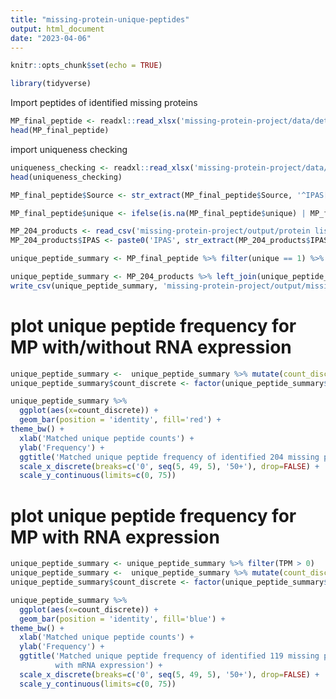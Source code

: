 ```yaml
---
title: "missing-protein-unique-peptides"
output: html_document
date: "2023-04-06"
---
```


```r
knitr::opts_chunk$set(echo = TRUE)
```


```r
library(tidyverse)
```



Import peptides of identified missing proteins
```r
MP_final_peptide <- readxl::read_xlsx('missing-protein-project/data/details_298_proteins.xlsx', sheet = 2)
head(MP_final_peptide)
```

import uniqueness checking
```r
uniqueness_checking <- readxl::read_xlsx('missing-protein-project/data/details_298_proteins.xlsx', sheet = 3)
head(uniqueness_checking)
```




```r
MP_final_peptide$Source <- str_extract(MP_final_peptide$Source, '^IPAS[0-9]+(?=_)')
```

```r
MP_final_peptide$unique <- ifelse(is.na(MP_final_peptide$unique) | MP_final_peptide$unique == 'N', 0 , 1)
```


```r
MP_204_products <- read_csv('missing-protein-project/output/protein list/detected_204_MP_products.csv')
MP_204_products$IPAS <- paste0('IPAS', str_extract(MP_204_products$IPAS, '(?<=IP).+(?=_)'))
```


```r
unique_peptide_summary <- MP_final_peptide %>% filter(unique == 1) %>% group_by(Gene, Source) %>% summarise(n=n(), unique_peptide=paste0(peptide.seq, collapse = '+')) %>% arrange(Gene, desc(n), .by_group = FALSE) %>% ungroup()
```


```r
unique_peptide_summary <- MP_204_products %>% left_join(unique_peptide_summary, by=c('accession' = 'Gene', 'IPAS' = 'Source')) %>% replace_na(list(n=0))
write_csv(unique_peptide_summary, 'missing-protein-project/output/missing_protein_unique_peptides.csv')
```


# plot unique peptide frequency for MP  with/without RNA expression
```r
unique_peptide_summary <-  unique_peptide_summary %>% mutate(count_discrete=ifelse(n >= 50, '50+', n))
unique_peptide_summary$count_discrete <- factor(unique_peptide_summary$count_discrete, levels=c(as.character(0:49), '50+'))

unique_peptide_summary %>% 
  ggplot(aes(x=count_discrete)) +
  geom_bar(position = 'identity', fill='red') +
theme_bw() +
  xlab('Matched unique peptide counts') +
  ylab('Frequency') +
  ggtitle('Matched unique peptide frequency of identified 204 missing proteins products') +
  scale_x_discrete(breaks=c('0', seq(5, 49, 5), '50+'), drop=FALSE) +
  scale_y_continuous(limits=c(0, 75))
```


# plot unique peptide frequency for MP with RNA expression
```r
unique_peptide_summary <- unique_peptide_summary %>% filter(TPM > 0)
unique_peptide_summary <-  unique_peptide_summary %>% mutate(count_discrete=ifelse(n >= 50, '50+', n))
unique_peptide_summary$count_discrete <- factor(unique_peptide_summary$count_discrete, levels=c(as.character(0:49), '50+'))

unique_peptide_summary %>% 
  ggplot(aes(x=count_discrete)) +
  geom_bar(position = 'identity', fill='blue') +
theme_bw() +
  xlab('Matched unique peptide counts') +
  ylab('Frequency') +
  ggtitle('Matched unique peptide frequency of identified 119 missing proteins products 
          with mRNA expression') +
  scale_x_discrete(breaks=c('0', seq(5, 49, 5), '50+'), drop=FALSE) +
  scale_y_continuous(limits=c(0, 75))
```

